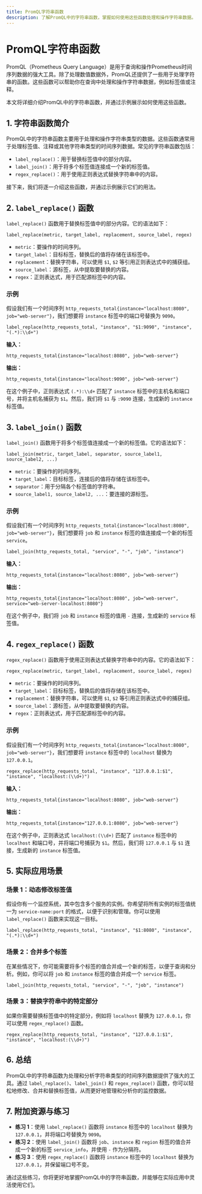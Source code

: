 ```yaml
---
title: PromQL字符串函数
description: 了解PromQL中的字符串函数，掌握如何使用这些函数处理和操作字符串数据。
---
```


# PromQL字符串函数

PromQL（Prometheus Query Language）是用于查询和操作Prometheus时间序列数据的强大工具。除了处理数值数据外，PromQL还提供了一些用于处理字符串的函数。这些函数可以帮助你在查询中处理和操作字符串数据，例如标签值或注释。

本文将详细介绍PromQL中的字符串函数，并通过示例展示如何使用这些函数。

## 1. 字符串函数简介

PromQL中的字符串函数主要用于处理和操作字符串类型的数据。这些函数通常用于处理标签值、注释或其他字符串类型的时间序列数据。常见的字符串函数包括：

- `label_replace()`：用于替换标签值中的部分内容。
- `label_join()`：用于将多个标签值连接成一个新的标签值。
- `regex_replace()`：用于使用正则表达式替换字符串中的内容。

接下来，我们将逐一介绍这些函数，并通过示例展示它们的用法。

## 2. `label_replace()` 函数

`label_replace()` 函数用于替换标签值中的部分内容。它的语法如下：

```promql
label_replace(metric, target_label, replacement, source_label, regex)
```

- `metric`：要操作的时间序列。
- `target_label`：目标标签，替换后的值将存储在该标签中。
- `replacement`：替换字符串，可以使用 `$1`, `$2` 等引用正则表达式中的捕获组。
- `source_label`：源标签，从中提取要替换的内容。
- `regex`：正则表达式，用于匹配源标签中的内容。

### 示例

假设我们有一个时间序列 `http_requests_total{instance="localhost:8080", job="web-server"}`，我们想要将 `instance` 标签中的端口号替换为 `9090`。

```promql
label_replace(http_requests_total, "instance", "$1:9090", "instance", "(.*):\\d+")
```

**输入：**
```promql
http_requests_total{instance="localhost:8080", job="web-server"}
```

**输出：**
```promql
http_requests_total{instance="localhost:9090", job="web-server"}
```

在这个例子中，正则表达式 `(.*):\\d+` 匹配了 `instance` 标签中的主机名和端口号，并将主机名捕获为 `$1`。然后，我们将 `$1` 与 `:9090` 连接，生成新的 `instance` 标签值。

## 3. `label_join()` 函数

`label_join()` 函数用于将多个标签值连接成一个新的标签值。它的语法如下：

```promql
label_join(metric, target_label, separator, source_label1, source_label2, ...)
```

- `metric`：要操作的时间序列。
- `target_label`：目标标签，连接后的值将存储在该标签中。
- `separator`：用于分隔各个标签值的字符串。
- `source_label1, source_label2, ...`：要连接的源标签。

### 示例

假设我们有一个时间序列 `http_requests_total{instance="localhost:8080", job="web-server"}`，我们想要将 `job` 和 `instance` 标签的值连接成一个新的标签 `service`。

```promql
label_join(http_requests_total, "service", "-", "job", "instance")
```

**输入：**
```promql
http_requests_total{instance="localhost:8080", job="web-server"}
```

**输出：**
```promql
http_requests_total{instance="localhost:8080", job="web-server", service="web-server-localhost:8080"}
```

在这个例子中，我们将 `job` 和 `instance` 标签的值用 `-` 连接，生成新的 `service` 标签值。

## 4. `regex_replace()` 函数

`regex_replace()` 函数用于使用正则表达式替换字符串中的内容。它的语法如下：

```promql
regex_replace(metric, target_label, replacement, source_label, regex)
```

- `metric`：要操作的时间序列。
- `target_label`：目标标签，替换后的值将存储在该标签中。
- `replacement`：替换字符串，可以使用 `$1`, `$2` 等引用正则表达式中的捕获组。
- `source_label`：源标签，从中提取要替换的内容。
- `regex`：正则表达式，用于匹配源标签中的内容。

### 示例

假设我们有一个时间序列 `http_requests_total{instance="localhost:8080", job="web-server"}`，我们想要将 `instance` 标签中的 `localhost` 替换为 `127.0.0.1`。

```promql
regex_replace(http_requests_total, "instance", "127.0.0.1:$1", "instance", "localhost:(\\d+)")
```

**输入：**
```promql
http_requests_total{instance="localhost:8080", job="web-server"}
```

**输出：**
```promql
http_requests_total{instance="127.0.0.1:8080", job="web-server"}
```

在这个例子中，正则表达式 `localhost:(\\d+)` 匹配了 `instance` 标签中的 `localhost` 和端口号，并将端口号捕获为 `$1`。然后，我们将 `127.0.0.1` 与 `$1` 连接，生成新的 `instance` 标签值。

## 5. 实际应用场景

### 场景 1：动态修改标签值

假设你有一个监控系统，其中包含多个服务的实例。你希望将所有实例的标签值统一为 `service-name:port` 的格式，以便于识别和管理。你可以使用 `label_replace()` 函数来实现这一目标。

```promql
label_replace(http_requests_total, "instance", "$1:8080", "instance", "(.*):\\d+")
```

### 场景 2：合并多个标签

在某些情况下，你可能需要将多个标签的值合并成一个新的标签，以便于查询和分析。例如，你可以将 `job` 和 `instance` 标签的值合并成一个 `service` 标签。

```promql
label_join(http_requests_total, "service", "-", "job", "instance")
```

### 场景 3：替换字符串中的特定部分

如果你需要替换标签值中的特定部分，例如将 `localhost` 替换为 `127.0.0.1`，你可以使用 `regex_replace()` 函数。

```promql
regex_replace(http_requests_total, "instance", "127.0.0.1:$1", "instance", "localhost:(\\d+)")
```

## 6. 总结

PromQL中的字符串函数为处理和分析字符串类型的时间序列数据提供了强大的工具。通过 `label_replace()`、`label_join()` 和 `regex_replace()` 函数，你可以轻松地修改、合并和替换标签值，从而更好地管理和分析你的监控数据。

## 7. 附加资源与练习

- **练习 1**：使用 `label_replace()` 函数将 `instance` 标签中的 `localhost` 替换为 `127.0.0.1`，并将端口号替换为 `9090`。
- **练习 2**：使用 `label_join()` 函数将 `job`、`instance` 和 `region` 标签的值合并成一个新的标签 `service_info`，并使用 `-` 作为分隔符。
- **练习 3**：使用 `regex_replace()` 函数将 `instance` 标签中的 `localhost` 替换为 `127.0.0.1`，并保留端口号不变。

通过这些练习，你将更好地掌握PromQL中的字符串函数，并能够在实际应用中灵活使用它们。
